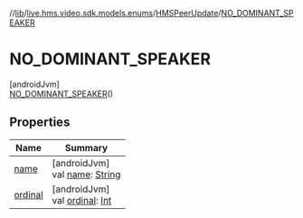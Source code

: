 //[lib](../../../../index)/[live.hms.video.sdk.models.enums](../../index)/[HMSPeerUpdate](../index)/[NO_DOMINANT_SPEAKER](index)

# NO_DOMINANT_SPEAKER

[androidJvm]\
[NO_DOMINANT_SPEAKER](index)()

## Properties

| Name               | Summary                                                                                                              |
| ------------------ | -------------------------------------------------------------------------------------------------------------------- |
| [name](name)       | [androidJvm]<br />val [name](name): [String](https://kotlinlang.org/api/latest/jvm/stdlib/kotlin/-string/index.html) |
| [ordinal](ordinal) | [androidJvm]<br />val [ordinal](ordinal): [Int](https://kotlinlang.org/api/latest/jvm/stdlib/kotlin/-int/index.html) |
